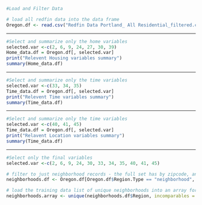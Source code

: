
```r
#Load and Filter Data

# load all redfin data into the data frame
Oregon.df <- read.csv("Redfin Data Portland_ All Residential_filtered.csv")
```
***
```r
#Select and summarize only the home variables
selected.var <-c(2, 6, 9, 24, 27, 30, 39)
Home_data.df = Oregon.df[, selected.var]
print("Relevent Housing variables summary")
summary(Home_data.df)
```
***
```r
#Select and summarize only the time variables 
selected.var <-c(33, 34, 35)
Time_data.df = Oregon.df[, selected.var]
print("Relevent Time variables summary")
summary(Time_data.df)
```
***
```r
#Select and summarize only the time variables 
selected.var <-c(40, 41, 45)
Time_data.df = Oregon.df[, selected.var]
print("Relavent Location variables summary")
summary(Time_data.df)
```
***
```r
#Select only the final variables
selected.var <-c(2, 6, 9, 24, 30, 33, 34, 35, 40, 41, 45)

# filter to just neighborhood records - the full set has by zipcode, and other breakdowns we don't care about
neighborhoods.df <- Oregon.df[Oregon.df$Region.Type == "neighborhood", selected.var]

# load the training data list of unique neighborhoods into an array for iteration
neighborhoods.array <- unique(neighborhoods.df$Region, incomparables = FALSE)
```

